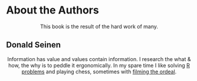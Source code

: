 # About the Authors {#author .unnumbered}
<center>
This book is the result of the hard work of many.
</center>

## Donald Seinen {-}

<center>
Information has value and values contain information. I research the what & how, the why is to peddle it ergonomically. In my spare time I like solving [R problems](https://stackoverflow.com/users/14853907/donald-seinen) and playing chess, sometimes with [filming the ordeal](https://space.bilibili.com/611551632?spm_id_from=333.1007.0.0).
</center>
